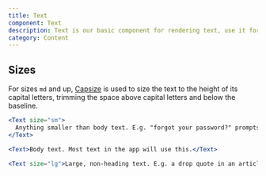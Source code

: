 ```yaml
---
title: Text
component: Text
description: Text is our basic component for rendering text, use it for any non-heading text.
category: Content
---
```


## Sizes

For sizes `md` and up, [Capsize](https://seek-oss.github.io/capsize/) is used to size the text to the height of its capital letters, trimming the space above capital letters and below the baseline.

```jsx preview
<Text size="sm">
  Anything smaller than body text. E.g. "forgot your password?" prompts
</Text>
```

```jsx preview
<Text>Body text. Most text in the app will use this.</Text>
```

```jsx preview
<Text size="lg">Large, non-heading text. E.g. a drop quote in an article</Text>
```
